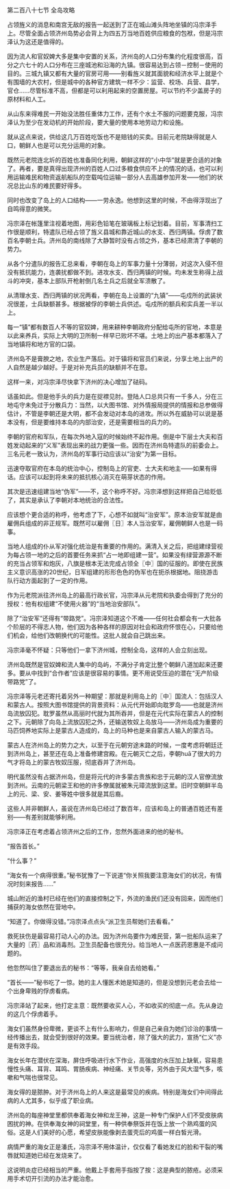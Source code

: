 

第二百八十七节 全岛攻略

占领旌义的消息和南宫无敌的报告一起送到了正在城山滩头阵地坐镇的冯宗泽手上。尽管全面占领济州岛势必会背上为四五万当地百姓供应粮食的包袱，但是冯宗泽认为这还是值得的。

因为流人和官奴婢大多是集中安置的关系，济州岛的人口分布集约化程度很高，百分之六七十的人口分布在三座城池和沿海的九镇。很容易达到占领－控制－使用的目的。三城九镇又都有大量的官房可用――别看旌义就其面貌和经济水平上就是个有围墙的大农村，但是城中的各种官方建筑一样不少：监营、校场、兵营、县学，官仓……尽管标准不高，但都是可以利用起来的空置房屋。可以节约不少盖房子的原材料和人工。

从山东来得难民一开始没法胜任重体力工作，还有个水土不服的问题要克服，冯宗泽认为至少在发动机的开始阶段，要大量的使用本地劳动力和设施。

就从这点来说，供给这几万百姓吃饭也不是赔钱的买卖。目前元老院缺得就是人口，朝鲜人也是可以充分运用的对象。

既然元老院连北圻的百姓也准备同化利用，朝鲜这样的“小中华”就是更合适的对象了。再者，要是真得出现济州的百姓人口过多粮食供应不上的情况的话，也可以利用运输难民和物资返航船队的空载吨位运输一部分人去高雄参加开发――他们的状况总比山东的难民要好得多。

同时也改变了岛上的人口结构――一劳永逸。他想到这里的时候，不由得浮现出了自鸣得意的微笑。

冯宗泽在帐篷里注视着地图，用彩色铅笔在玻璃板上标记划着。目前，军事清扫工作很是顺利，特遣队已经占领了旌义县城和靠近城山的水支、西归两镇。俘虏了数百名李朝士兵。济州岛的南线除了大静暂时没有占领之外，基本已经肃清了李朝的势力。

从各个分遣队的报告汇总来看，李朝在岛上的军事力量十分薄弱，对这次入侵不但没有抵抗能力，连袭扰都做不到。进攻水支、西归两镇的时候。均未发生称得上战斗的冲突，基本上部队开枪射倒几名士兵之后就全军溃散了。

从清理水支、西归两镇的状况两看，李朝在岛上设置的“九镇”――屯戍所的武装状况很差，士兵缺额甚多。根据被俘的李朝士兵供述。屯戍所的额兵和实兵差一半以上。

每一“镇”都有数百人不等的官奴婢，用来耕种李朝政府分配给屯所的官地，本意是以此来养兵，实际上大明的卫所制一样早已败坏不堪。土地上的出产基本都落入了当地镇将和地方官的口袋。

济州岛不是膏腴之地，农业生产落后。对于镇将和官员们来说，分享土地上出产的人自然是越少越好。于是对补充兵员的缺额并不在意。

这样一来，对冯宗泽尽快拿下济州的决心增加了砝码。

话虽如此。但是他手头的兵力是在捉襟见肘。登陆人口总共只有一千多人，分在三地屯守未免过于分散兵力：当然，以大图书馆、对外情报局提供的情报和总参做得估计，不管是李朝还是大明，都不会发动对本岛的进攻。所以外在威胁可以说是基本没有，但是要维持本岛的内部治安，还是需要相当的兵力的。

李朝的官府和军队，在每次外地入寇的时候始终不起作用。倒是中下层士大夫和百姓发动起来的“义军”表现出来的战力更强一些。因而在济州岛特遣队的前委会上。三名元老一致认为，济州岛的军事行动应该以“治安”为第一目标。

迅速夺取官府在本岛的统治中心，控制岛上的官吏、士大夫和地主――如果有得话。应该可以起到将未来的抵抗核心消灭在萌芽状态的作用。

其次是迅速组建当地“伪军”――不，这个称呼不好。冯宗泽想到这样把自己给贬低了，其实是承认了李朝对本地统治的合法性。

应该想个更合适的称呼，他考虑了下，心想不如就叫“治安军”。原本治安军就是由雇佣兵组成的非正规军。既然可以雇佣〖日〗本人当治安军，雇佣朝鲜人也是一码事。

当地人组成的仆从军对强化统治是有重要的作用的。满清入关之后，把组建绿营视为每占领一地的之后的首要任务来抓“占一地即组建一营”。如果没有绿营源源不断的充当占领军和炮灰，八旗是根本无法完成占领全〖中〗国的征服的。即使在民族主义意识高涨的20世纪，日军组建的形形色色的伪军也在扼杀根据地。阻挠游击队行动方面起到了一定的作用。

作为元老院派往济州岛上的最高行政长官，冯宗泽从元老院和执委会得到了充分的授权：他有权组建“不使用火器”的“当地治安部队”。

除了“治安军”还得有“带路党”。冯宗泽知道这个不难――任何社会都会有一大批各个阶层的不得志人物，他们因为各种各样的原因对社会和政府怀恨在心，只要给他们机会，给他们改朝换代的可能性。这批人就会自己跳出来。

冯宗泽毫不怀疑：只等他们一拿下济州城，控制全岛，这样的人会立刻出现。

济州岛既然是官奴婢和流人集中的岛屿，不满分子肯定比整个朝鲜八道加起来还要多。要从中找到“合作者”应该是很容易的事情。更不用说受压迫的潜在“无产阶级带路党”了。

冯宗泽等元老还寄托着另外一种期望：那就是利用岛上的〖中〗国流人：包括汉人和蒙古人。按照大图书馆提供的背景资料：从元代开始即向耽罗岛――也就是济州岛流放囚犯。耽罗虽然从高丽时代就为其所吞并，但是在元代实际在蒙古人的控制之下。元朝除了向岛上流放囚犯之外，还输送牧奴上岛放马――济州岛成为重要的马匹饲养地实际上是蒙古人造成的，岛上的马种也是来自蒙古人输入的蒙古马。

蒙古人在济州岛上的势力之大，以至于在元朝穷途末路的时候，一度考虑将朝廷迁到济州岛上，甚至还在岛上准备修建宫殿。在元朝灭亡之后，李朝huā了很大的力气才将岛上的蒙古牧奴压服，彻底吞并了济州岛。

明代虽然没有占据济州岛，但是将元代的许多蒙古贵族和忠于元朝的汉人官僚流放到济州。云南的元朝梁王和他的许多僚属就被朱元璋流放到这里。旧时空朝鲜半岛上的元、梁、安、姜等姓中很多就是其后裔。

这些人并非朝鲜人，虽说在济州岛已经过了数百年，应该和岛上的普通百姓还有差别――有差别就能够利用。

冯宗泽正在考虑着占领济州之后的工作，忽然外面进来的他的秘书。

“报告首长。”

“什么事？”

“海女有一个病得很重。”秘书犹豫了一下说道“你关照我要注意海女们的状况，有情况时刻来报告……”

城山附近的渔村已经在他们的直接控制之下，外流的渔民们还没有回来，因而他们捕获的海女依然在营地中。

“知道了。你做得没错。”冯宗泽点点头“派卫生员帮她们去看看。”

救死扶伤是最容易打动人心的办法。因为济州岛要作为难民营，第一批船队运来了大量的〖药〗品和消毒剂。卫生员配备也很充分。给当地人一点医药恩惠是不成问题的。

他忽然叫住了要退出去的秘书：“等等，我亲自去给她看。”

“首长――”秘书吃了一惊。她的主人懂医术她是知道的，但是没想到元老会去给一个出身卑贱的俘虏看病。

冯宗泽站了起来，他打定主意：既然要收买人心，不如收买的彻底一点。先从身边的这几个俘虏着手。

海女们虽然身份卑微，更谈不上有什么影响力，但是自己亲自为她们诊治的事情一经传播出去，就会受到很好的效果。要当统治者，除了强大的武力，宣扬“仁义”亦是有效手段。

海女长年在潜伏在深海，屏住呼吸进行水下作业，高强度的水压加上缺氧，容易患慢性头痛、耳背、耳鸣、胃肠疾病、神经痛、关节炎等，另外由于风大湿气多，咳嗽和气喘也很常见。

海女得的是脓肿。对于济州岛上的人来这是最常见的疾病。特别是海女们中间得此病的人尤其多，似乎成了职业病。

济州岛的每座神堂里都供奉着海女神和龙王神，这是一种专门保护人们不受皮肤病困扰的神。在供奉海女神的祠堂里，有一种供奉祭饭并在饭上放一个熟鸡蛋的风俗。这是人们美好的心愿，希望皮肤能像剥去蛋壳后的鸡蛋一样白皙光滑。

病情严重的海女正是潘氏，冯宗泽不用体温计，仅仅看了看她发红的脸和干裂的嘴唇就知道她已经在发烧来了。

这说明炎症已经相当的严重。他戴上手套用手指按了按：这是典型的脓疮。必须采用手术切开引流的办法才能治愈。

